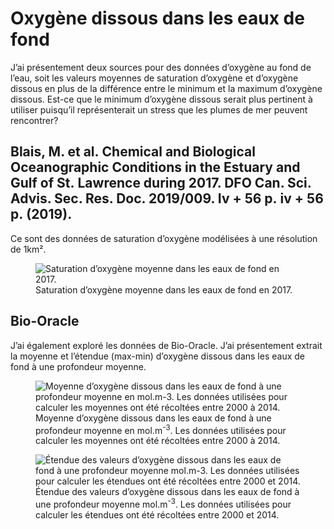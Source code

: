 # Oxygène dissous dans les eaux de fond {#sec-oxy}

J'ai présentement deux sources pour des données d'oxygène au fond de l'eau, soit les valeurs moyennes de saturation d'oxygène et d'oxygène dissous en plus de la différence entre le minimum et la maximum d'oxygène dissous. 
Est-ce que le minimum d'oxygène dissous serait plus pertinent à utiliser puisqu'il représenterait un stress que les plumes de mer peuvent rencontrer?

## Blais, M. et al. Chemical and Biological Oceanographic Conditions in the Estuary and Gulf of St. Lawrence during 2017. DFO Can. Sci. Advis. Sec. Res. Doc. 2019/009. Iv + 56 p. iv + 56 p. (2019).

Ce sont des données de saturation d'oxygène modélisées à une résolution de 1km².

![Saturation d'oxygène moyenne dans les eaux de fond en 2017.](figures/env_sat.png){#fig-oxy_sat}


## Bio-Oracle

J'ai également exploré les données de Bio-Oracle. 
J'ai présentement extrait la moyenne et l'étendue (max-min) d'oxygène dissous dans les eaux de fond à une profondeur moyenne.

![Moyenne d'oxygène dissous dans les eaux de fond à une profondeur moyenne en mol.m^-3^. Les données utilisées pour calculer les moyennes ont été récoltées entre 2000 à 2014.](figures/env_bottom_dissolved_oxygen_mean.png){#fig-bo-oxy-mean}

![Étendue des valeurs d'oxygène dissous dans les eaux de fond à une profondeur moyenne mol.m^-3^. Les données utilisées pour calculer les étendues ont été récoltées entre 2000 et 2014.](figures/env_bottom_dissolved_oxygen_range.png){#fig-bo-oxy-range}
